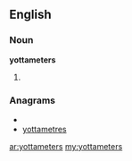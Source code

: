 ==English==

===Noun===
'''yottameters'''

# {{plural of|[[yottameter]]}}

===Anagrams===
* {{alphagram|aeemorsttty}}
* [[yottametres#English|yottametres]]

[[ar:yottameters]]
[[my:yottameters]]